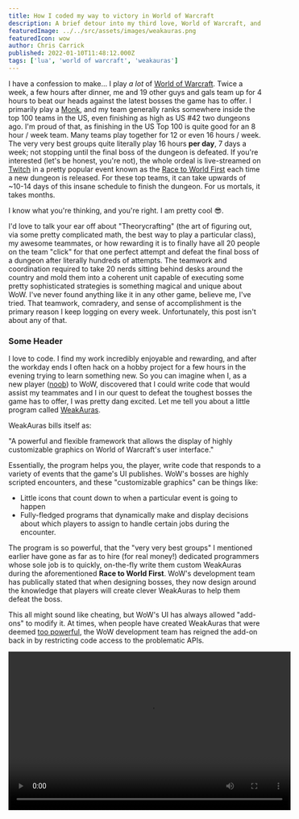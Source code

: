 ---
title: How I coded my way to victory in World of Warcraft
description: A brief detour into my third love, World of Warcraft, and how my coding skills helped me excel at the game. 
featuredImage: ../../src/assets/images/weakauras.png
featuredIcon: wow
author: Chris Carrick
published: 2022-01-10T11:48:12.000Z
tags: ['lua', 'world of warcraft', 'weakauras']
---

<!-- Gotta find the TONE here -->

<!-- Opening segment -->
I have a confession to make... I play *a lot* of [World of Warcraft](https://worldofwarcraft.com/en-us/). Twice a week, a few hours after dinner, me and 19 other guys and gals team up for 4 hours to beat our heads against the latest bosses the game has to offer. I primarily play a [Monk](https://worldofwarcraft.com/en-us/game/classes/monk), and my team generally ranks somewhere inside the top 100 teams in the US, even finishing as high as US #42 two dungeons ago. I'm proud of that, as finishing in the US Top 100 is quite good for an 8 hour / week team. Many teams play together for 12 or even 16 hours   / week. The very very best groups quite literally play 16 hours **per day**, 7 days a week; not stopping until the final boss of the dungeon is defeated. If you're interested (let's be honest, you're not), the whole ordeal is live-streamed on [Twitch](https://twitch.tv) in a pretty popular event known as the [Race to World First](https://raider.io/sanctum-of-domination/global-coverage) each time a new dungeon is released. For these top teams, it can take upwards of ~10-14 days of this insane schedule to finish the dungeon. For us mortals, it takes months. 

I know what you're thinking, and you're right. I am pretty cool 😎.

I'd love to talk your ear off about "Theorycrafting" (the art of figuring out, via some pretty complicated math, the best way to play a particular class), my awesome teammates, or how rewarding it is to finally have all 20 people on the team "click" for that one perfect attempt and defeat the final boss of a dungeon after literally hundreds of attempts. The teamwork and coordination required to take 20 nerds sitting behind desks around the country and mold them into a coherent unit capable of executing some pretty sophisticated strategies is something magical and unique about WoW. I've never found anything like it in any other game, believe me, I've tried. That teamwork, comradery, and sense of accomplishment is the primary reason I keep logging on every week. Unfortunately, this post isn't about any of that.

### Some Header

<!-- Intro to WeakAuras -->
I love to code. I find my work incredibly enjoyable and rewarding, and after the workday ends I often hack on a hobby project for a few hours in the evening trying to learn something new. So you can imagine when I, as a new player ([noob](https://www.dictionary.com/browse/noob)) to WoW, discovered that I could write code that would assist my teammates and I in our quest to defeat the toughest bosses the game has to offer, I was pretty dang excited.  Let me tell you about a little program called [WeakAuras](https://github.com/WeakAuras/WeakAuras2).

WeakAuras bills itself as:

<Callout variant="info">"A powerful and flexible framework that allows the display of highly customizable graphics on World of Warcraft's user interface."</Callout> 

Essentially, the program helps you, the player, write code that responds to a variety of events that the game's UI publishes. WoW's bosses are highly scripted encounters, and these "customizable graphics" can be things like:

- Little icons that count down to when a particular event is going to happen 
- Fully-fledged programs that dynamically make and display decisions about which players to assign to handle certain jobs during the encounter. 

The program is so powerful, that the "very very best groups" I mentioned earlier have gone as far as to hire (for real money!) dedicated programmers whose sole job is to quickly, on-the-fly write them custom WeakAuras during the aforementioned **Race to World First**. WoW's development team has publically stated that when designing bosses, they now design around the knowledge that players will create clever WeakAuras to help them defeat the boss.

This all might sound like cheating, but WoW's UI has always allowed "add-ons" to modify it.  At times, when people have created WeakAuras that were deemed [too powerful](), the WoW development team has reigned the add-on back in by restricting code access to the problematic APIs. 

<video width="560" height="315" src="https://www.youtube.com/embed/ZJoJWQapVQo?controls=0" />

### Examples

<!-- Section about Lua and writing WeakAuras -->
You're probably here for the code, so let's get into that. WoW's UI API is written in [Lua](https://www.lua.org/). If you aren't familiar, Lua is a great little scripting language designed to be embedded into larger pieces of C / C++ software. You can even, thanks to web assembly, [run it in the browser](https://fengari.io/). It has quirks that take some getting used to (Lua's Arrays start at index 1 👀), but by and large it's great at what it does and is particularly ubiquitous in computer game UIs. As I mentioned earlier, much like JavaScript, WoW's UI is event driven. Your code registers listeners for certain events and then reacts to them as they occur. The APIs exposed by the WoW UI, however, can be a bit clunky. This is where WeakAuras comes in.  At it's core, it is a complex wrapper around the WoW UI API; abstracting away many of the pain points of interacting with the base APIs.

Let's finally jump into some examples. WeakAuras are broken down into several functions:

- `onInit`  - Initializes any state you want when the WeakAura first loads.  
- `trigger` - Receives some event based arguments and tells the WeakAura whether or not it should display on the screen by returning a boolean value. 
- `display` - Returns a value that will actually be displayed on the screen. 

The following is a simple example WeakAura that counts the number of times a specific event has happened in an encounter and displays it on the player's screen.

<Callout variant="warning">
  <b>This is by no means supposed to serve as a WeakAuras tutorial</b>.  I've intentionally changed things and left things out to make this all easier to understand.  
</Callout>

```lua { "filename": "onInit" }
function()
  -- aura_env is a non-reactive table scoped to your WeakAura 
  -- that you can write data you want to be preserved 
  -- between renders to. think `React.useRef()`
  aura_env.count = 0
end
```

```lua { "filename": "trigger" }
function(event, subevent)
  if event == "COMBAT_EVENT" 
    and subevent == "SPELLCAST_SUCCEEDED" 
  then
    aura_env.count = aura_env.count + 1
  end

  return aura_env.count > 0
end
```

```lua { "filename": "display" }
function()
  return string.format(
    "Event has happened %s time(s).",
    aura_env.count
  )
end
```

If you come from React, this pattern should be immediately recognizable to you. These functions are pretty similar to parts of the old React component lifecycle. I think it's  clear to see how this can be powerful, but this example isn't particularly useful. Perhaps, on a specific boss, you want to rotate and remind 3 of your players to take some action (cast a powerful healing spell or something) to save the group each time the boss attacks the group with a powerful ability. WeakAuras makes that easy. Below, I've adapted the last example to do that.

```lua { "filename": "onInit" }
function()
  aura_env.count = 0
  aura_env.currentPlayer = nil
  aura_env.playerRotation = { 
    "Player 1", 
    "Player 2", 
    "Player 3" 
  }
end
```

```lua { "filename": "trigger" }
-- spellId is just a made up argument here that would 
-- identify a particular ability we wanted to watch 
-- out for
function(event, subevent, spellId)
  if event == "COMBAT_EVENT" 
    and subevent == "SPELLCAST_SUCCEEDED" 
    and spellId === 123456 
  then
    aura_env.count = aura_env.count + 1
    aura_env.currentPlayer = 
      aura_env.playerRotation[aura_env.count % 3] 
  end

  return aura_env.currentPlayer != nil
end
```

```lua { "filename": "display" }
function()
  return string.format(
    "Save the group %s!",
    aura_env.currentPlayer
  )
end
```

You could even adapt that last `trigger` function to only show the text on the screen of the person whose turn it currently is using some [built-ins](https://github.com/WeakAuras/WeakAuras2/wiki/Useful-variables-and-functions-within-WeakAuras) WeakAuras provides you.

```lua { "filename": "trigger", "highlight": "5" }
function(event, subevent, spellId)
  -- ...rest of trigger fn

  return aura_env.currentPlayer != nil 
    and aura_env.currentPlayer == WeakAuras.me
end
```

<!-- TODO: Some end to the code section here?  Conclusion?  Need to wrap this up and bring it around to the point somehow -->

### Some good Outro Heading

<!-- Outro (which is bad so far and you should feel bad) -->
It sounds dumb, but I've picked up quite a few valuable, transferable skills playing this game.  And, no, not just a new programming language I probably wouldn't have been exposed to otherwise. While that's certainly cool, I think that when the sun sets on WoW and the game is no longer around, what I'll *really* have taken with me are some of the lessons I learned about

- being a member and eventually leader of a large and diverse team
- collective problem-solving to achieve a common goal 

<!-- SAY CHEESE!!!! -->
and of course the friends I made along the way.

Before I go, just for fun, here's the final 1.5 minutes of top team Limit achieveing a world first final boss kill last year.  If you have a sharp eye, you'll notice a *lot* of WeakAuras on the screens of the featured players.

***WARNING*** explicit language and lots of "nerdscreams"

[Limit achieving World First](https://youtu.be/Kgzm2XP1hMo?t=690)